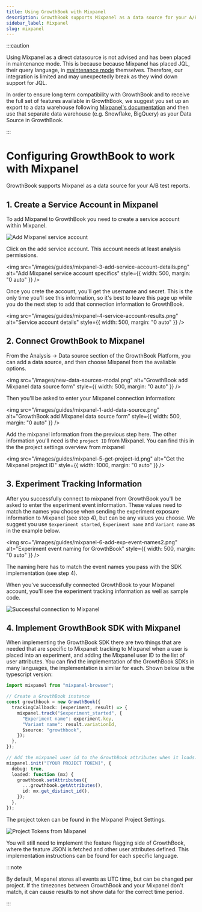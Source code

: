 ```yaml
---
title: Using GrowthBook with Mixpanel
description: GrowthBook supports Mixpanel as a data source for your A/B test reports.
sidebar_label: Mixpanel
slug: mixpanel
---
```


:::caution

Using Mixpanel as a direct datasource is not advised and has been placed in maintenance mode. This is because because Mixpanel has placed JQL, their query language, in [maintenance mode](https://developer.mixpanel.com/reference/jql-overview) themselves. Therefore, our integration is limited and may unexpectedly break as they wind down support for JQL.

In order to ensure long term compatibility with GrowthBook and to receive the full set of features available in GrowthBook, we suggest you set up an export to a data warehouse following [Mixpanel's documentation](https://developer.mixpanel.com/reference/raw-data-export-api) and then use that separate data warehouse (e.g. Snowflake, BigQuery) as your Data Source in GrowthBook.

:::

# Configuring GrowthBook to work with Mixpanel

GrowthBook supports Mixpanel as a data source for your A/B test reports.

## 1. Create a Service Account in Mixpanel

To add Mixpanel to GrowthBook you need to create a service account within Mixpanel.

<img
  src="/images/guides/mixpanel-2-add-service-account.png"
  alt="Add Mixpanel service account"
/>

Click on the add service account. This account needs at least analysis permissions.

<img
  src="/images/guides/mixpanel-3-add-service-account-details.png"
  alt="Add Mixpanel service account specifics"
  style={{ width: 500, margin: "0 auto" }}
/>

Once you crete the account, you'll get the username and secret. This is the only time you'll see this information, so
it's best to leave this page up while you do the next step to add that connection information to GrowthBook.

<img
  src="/images/guides/mixpanel-4-service-account-results.png"
  alt="Service account details"
  style={{ width: 500, margin: "0 auto" }}
/>

## 2. Connect GrowthBook to Mixpanel

From the Analysis -> Data source section of the GrowthBook Platform, you can add a data source, and then choose
Mixpanel from the avaliable options.

<img
  src="/images/new-data-sources-modal.png"
  alt="GrowthBook add Mixpanel data source form"
  style={{ width: 500, margin: "0 auto" }}
/>

Then you'll be asked to enter your Mixpanel connection information:

<img
  src="/images/guides/mixpanel-1-add-data-source.png"
  alt="GrowthBook add Mixpanel data source form"
  style={{ width: 500, margin: "0 auto" }}
/>

Add the mixpanel information from the previous step here. The other information you'll need is the `project ID` from
Mixpanel. You can find this in the the project settings overview from mixpanel

<img
  src="/images/guides/mixpanel-5-get-project-id.png"
  alt="Get the Mixpanel project ID"
  style={{ width: 1000, margin: "0 auto" }}
/>

## 3. Experiment Tracking Information

After you successfully connect to mixpanel from GrowthBook you'll be asked to enter the experiment event information.
These values need to match the names you choose when sending the experiment exposure information to Mixpanel (see
step 4), but can be any values you choose. We suggest you use `$experiment started`, `Experiment name` and
`Variant name` as in the example below.

<img
  src="/images/guides/mixpanel-6-add-exp-event-names2.png"
  alt="Experiment event naming for GrowthBook"
  style={{ width: 500, margin: "0 auto" }}
/>

The naming here has to match the event names you pass with the SDK implementation (see step 4).

When you've successfully connected GrowthBook to your Mixpanel account, you'll see the experiment tracking information
as well as sample code.

<img
  src="/images/guides/mixpanel-8-successful-connection2.png"
  alt="Successful connection to Mixpanel"
/>

## 4. Implement GrowthBook SDK with Mixpanel

When implementing the GrowthBook SDK there are two things that are needed that are specific to Mixpanel: tracking to
Mixpanel when a user is placed into an experiment, and adding the Mixpanel user ID to the list of user attributes.
You can find the implementation of the GrowthBook SDKs in many languages, the implementation is similar for each.
Shown below is the typescript version:

```ts
import mixpanel from "mixpanel-browser";

// Create a GrowthBook instance
const growthbook = new GrowthBook({
  trackingCallback: (experiment, result) => {
    mixpanel.track("$experiment_started", {
      "Experiment name": experiment.key,
      "Variant name": result.variationId,
      $source: "growthbook",
    });
  },
});

// Add the mixpanel user id to the GrowthBook attributes when it loads:
mixpanel.init("[YOUR PROJECT TOKEN]", {
  debug: true,
  loaded: function (mx) {
    growthbook.setAttributes({
      ...growthbook.getAttributes(),
      id: mx.get_distinct_id(),
    });
  },
});
```

The project token can be found in the Mixpanel Project Settings.

<img
  src="/images/guides/mixpanel-9-project-token.png"
  alt="Project Tokens from Mixpanel"
/>

You will still need to implement the feature flagging side of GrowthBook, where the feature JSON is fetched and other user
attributes defined. This implementation instructions can be found for each specific language.

:::note

By default, Mixpanel stores all events as UTC time, but can be changed per
project. If the timezones between GrowthBook and your Mixpanel don't match, it
can cause results to not show data for the correct time period.

:::
